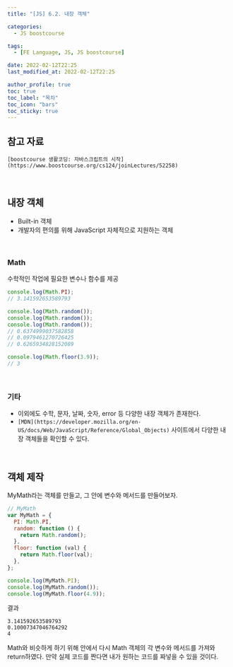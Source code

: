 ```yaml
---
title: "[JS] 6.2. 내장 객체"

categories:
  - JS boostcourse

tags:
  - [FE Language, JS, JS boostcourse]

date: 2022-02-12T22:25
last_modified_at: 2022-02-12T22:25

author_profile: true
toc: true
toc_label: "목차"
toc_icon: "bars"
toc_sticky: true
---
```


## 참고 자료

`[boostcourse 생활코딩: 자바스크립트의 시작](https://www.boostcourse.org/cs124/joinLectures/52258)`

<br />

## 내장 객체

- Built-in 객체
- 개발자의 편의를 위해 JavaScript 자체적으로 지원하는 객체

<br />

### Math

수학적인 작업에 필요한 변수나 함수를 제공

```js
console.log(Math.PI);
// 3.141592653589793

console.log(Math.random());
console.log(Math.random());
console.log(Math.random());
// 0.6374999037582858
// 0.0979461270726425
// 0.6265934828152089

console.log(Math.floor(3.9));
// 3
```

<br />

### 기타

- 이외에도 수학, 문자, 날짜, 숫자, error 등 다양한 내장 객체가 존재한다.
- `[MDN](https://developer.mozilla.org/en-US/docs/Web/JavaScript/Reference/Global_Objects)` 사이트에서 다양한 내장 객체들을 확인할 수 있다.

<br />

## 객체 제작

MyMath라는 객체를 만들고, 그 안에 변수와 메서드를 만들어보자.

```js
// MyMath
var MyMath = {
  PI: Math.PI,
  random: function () {
    return Math.random();
  },
  floor: function (val) {
    return Math.floor(val);
  },
};

console.log(MyMath.PI);
console.log(MyMath.random());
console.log(MyMath.floor(4.9));
```

결과

```
3.141592653589793
0.10007347046764292
4
```

Math와 비슷하게 하기 위해 안에서 다시 Math 객체의 각 변수와 메서드를 가져와 return하였다. 만약 실제 코드를 짠다면 내가 원하는 코드를 짜넣을 수 있을 것이다.
